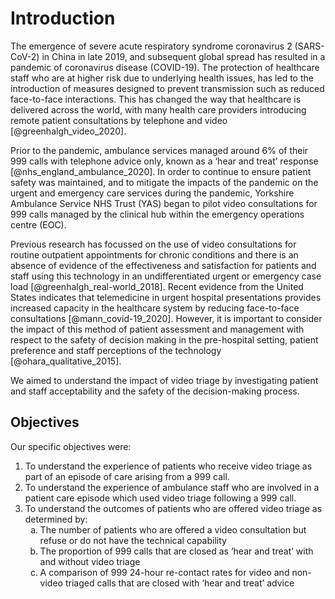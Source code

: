 # Introduction {-}


The emergence of severe acute respiratory syndrome coronavirus 2 (SARS-CoV-2) in China in late 2019, and subsequent global spread has resulted in a pandemic of coronavirus disease (COVID-19). The protection of healthcare staff who are at higher risk due to underlying health issues, has led to the introduction of measures designed to prevent transmission such as reduced face-to-face interactions. This has changed the way that healthcare is delivered across the world, with many health care providers introducing remote patient consultations by telephone and video [@greenhalgh_video_2020]. 

Prior to the pandemic, ambulance services managed around 6% of their 999 calls with telephone advice only, known as a ‘hear and treat’ response [@nhs_england_ambulance_2020]. In order to continue to ensure patient safety was maintained, and to mitigate the impacts of the pandemic on the urgent and emergency care services during the pandemic, Yorkshire Ambulance Service NHS Trust (YAS) began to pilot video consultations for 999 calls managed by the clinical hub within the emergency operations centre (EOC). 

Previous research has focussed on the use of video consultations for routine outpatient appointments for chronic conditions and there is an absence of evidence of the effectiveness and satisfaction for patients and staff using this technology in an undifferentiated urgent or emergency case load [@greenhalgh_real-world_2018]. Recent evidence from the United States indicates that telemedicine in urgent hospital presentations provides increased capacity in the healthcare system by reducing face-to-face consultations [@mann_covid-19_2020]. However, it is important to consider the impact of this method of patient assessment and management with respect to the safety of decision making in the pre-hospital setting, patient preference and staff perceptions of the technology [@ohara_qualitative_2015].

We aimed to understand the impact of video triage by investigating patient and staff acceptability and the safety of the decision-making process.


## Objectives

Our specific objectives were:

1.	To understand the experience of patients who receive video triage as part of an episode of care arising from a 999 call.
2.	To understand the experience of ambulance staff who are involved in a patient care episode which used video triage following a 999 call.
3.	To understand the outcomes of patients who are offered video triage as determined by:
    a.	The number of patients who are offered a video consultation but refuse or do not have the technical capability
    b.	The proportion of 999 calls that are closed as ‘hear and treat’ with and without video triage
    c.	A comparison of 999 24-hour re-contact rates for video and non-video triaged calls that are closed with ‘hear and treat’ advice


